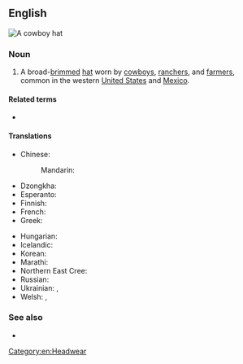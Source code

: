 ==English==
[[Image:Felthat.jpg|thumb|A cowboy hat]]
{{wikipedia}}

===Noun===
{{en-noun}}

# A broad-[[brim]]med [[hat]] worn by [[cowboy]]s, [[rancher]]s, and [[farmer]]s, common in the western [[United States]] and [[Mexico]].

====Related terms====
* {{l|en|cowboy boot}}

====Translations====
{{trans-top|high crown, broad-brimmed hat, worn by cowboys}}
* Chinese:
*: Mandarin: {{t|cmn|牛仔帽|tr=niúzǎi mào}}
* Dzongkha: {{t|dz|རྒྱ་ཞྭམོ}}
* Esperanto: {{t|eo|vakera ĉapelo}}
* Finnish: {{t|fi|cowboyhattu}}
* French: {{t+|fr|chapeau de cow-boy|m}}
* Greek: {{t|el|καουμπόικο καπέλο|m}}
{{trans-mid}}
* Hungarian: {{t|hu|cowboykalap}}
* Icelandic: {{t|is|kúrekahattur|m}}
* Korean: {{t|ko|카우보이 모자|sc=Kore}}
* Marathi: {{t|mr|काउबॉय टोपी|f|sc=Deva}}
* Northern East Cree: {{t|crl|ᒋᒋᑳᐧᐃᓐ}}
* Russian: {{t|ru|[[ковбойский|ковбо́йская]] [[шля́па]]|f}}
* Ukrainian: {{t|uk|ковбо́йський капелю́х|m}}, {{t|uk|стетсон|m}}
* Welsh: {{t|cy|het gowboi|f}}, {{t|cy|hetiau cowbois|f-p}}
{{trans-bottom}}

===See also===
* {{l|en|ten-gallon hat}}

[[Category:en:Headwear]]